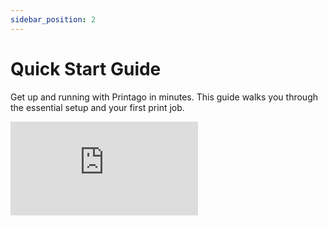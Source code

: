 ```yaml
---
sidebar_position: 2
---
```



# Quick Start Guide

Get up and running with Printago in minutes. This guide walks you through the essential setup and your first print job.

<div style={{
  position: 'relative',
  paddingBottom: '56.25%', /* 16:9 */
  height: 0,
  overflow: 'hidden',
  maxWidth: '100%',
}}>
  <iframe
    style={{
      position: 'absolute',
      top: 0,
      left: 0,
      width: '100%',
      height: '100%',
    }}
    src="https://youtu.be/fqAZmI49wpY"
    title="Printago Quick Start Guide"
    frameBorder="0"
    allow="accelerometer; autoplay; clipboard-write; encrypted-media; gyroscope; picture-in-picture"
    allowFullScreen
  />
</div>


## Before You Begin

:::important Prerequisites
Before starting with Printago, ensure you have:
1. Completed initial setup of your Bambu Lab printer(s)
2. Paired your printer(s) with your Bambu Cloud account
3. Enabled cloud profile syncing in your slicer  
:::

### Enable Cloud Profile Sync


Printago automatically syncs slicing profiles from your Bambu Lab Account. When you modify a profile, changes apply to all associated parts. Adding a new printer? No need to re-slice existing models - Printago assigns profiles to parts and handles slicing automatically in the background.

<img src="/img/orca-sync-preferences.png" width="500" alt="Orca Sync Preferences" />

In Orca Slicer or Bambu Studio:
1. Open Preferences
2. Navigate to Presets section
3. Enable "Auto sync user presets"


## Adding Your Printers & Profiles

:::tip Bulk Import
Printago imports all your Bambu Lab printers at once - no need to add them individually!
:::
1. Navigate to `Printers` in the sidebar
2. Click `Configure Bambu Printers`
   <img src="/img/screenshot_000321.png" width="600" alt="Blank Printers Screen" />
3. Enter your Bambu Cloud credentials and complete Bambu's 2-Factor authentication as prompted
   <img src="/img/screenshot_000322.png" width="600" alt="Enter Bambu Lab Credentials" />
4. After authentication, you'll be taken through a short, two-step wizard allowing you to select which 3d printers to pair and profiles to import.

   :::tip Free Unlimited Printers
   Printago allows you to connect and use unlimited printers - free!  
   :::
   <img src="/img/screenshot_000323.png" width="600" alt="Bambu Lab Connected Printers" />
   <img src="/img/screenshot_000324.png" width="600" alt="Slicing Profiles" />

## Configuring Printer Defaults

5. On the final screen of the Bambu Wizard, printers slicing configuration must be set.  Familiar dropdown boxes will allow you to set a profile for `Printer`, `Filament`, and `Process`.

   <img src="/img/screenshot_000325.png" width="600" alt="Printer List" />
   Printago uses these settings for slicing and material matching. 
   <img src="/img/screenshot_000326.png" width="600" alt="Printer Config" />
   
All printago parts are sliced on-demand as needed based on your printer and part configurations.

:::tip Bulk Configuration
Use the `Save to all X printers in this group` option to quickly configure multiple identical printers of the same type at once.
:::
## Creating Your First Print

Start with an STL file to understand Printago's slicing and printing workflow.

   :::info File Support
   Printago supports STL, STEP, 3MF, and OpenSCAD part types. 

   ***`.gcode` and `.gcode.3mf` are not supported.***
   :::

6. Go to Products → Parts, and click `Add Part`

   <img src="/img/screenshot_000328.png" width="700" alt="Part Screen" />
7. Upload your file and give it a name and description.  

   Optionally you can set:
      - `Filament Type` to restrict the part to only printing on printers with certain materials (e.g. PLA, ABS)
      - `Process Profile` to override any printer's process slicer setting

8. Click `Create` and our part will be saved and ready for printing!   
   <img src="/img/screenshot_000329.png" width="700" alt="Part Config" />

## Starting Prints

<!-- ![Print Dialog](./img/print-dialog.png) -->

9. After saving your part, you'll be brought back to the parts list.  Find your part, and click it.

   <img src="/img/screenshot_000330.png" width="700" alt="Find Part" />
   
1. From this screen you can edit the part or print it.  Click `Print` button in the upper right.
   <img src="/img/screenshot_000331.png" width="700" alt="Part" />

1. Select Next Available Printer to automatically match your part with compatible printers, or choose a specific printer manually.

   [Printer with Specific Tags](../advanced-features/printer-user-tags) allows you to print to a dynamically defined group of printers.  
   <img src="/img/screenshot_000332.png" width="450" alt="Part" />

   :::info Printer Matching
   Printago automatically matches parts to compatible printers based on requirements like material type, nozzle size, and user-defined tags.
   :::
1. Here you can adjust the quantity, but for now just click `Print`!
   <img src="/img/screenshot_000350.png" width="400" alt="Print Button" />
   

1. You'll be shown a confirmation screen of the print. Head over to the `Print Queue` to check out the jobs.

   <img src="/img/screenshot_000351.png" width="700" alt="Print Button" />

1. We can see that our item is queued up successfully, however, it didn't move to `In Progress`.  Printago ***does not*** take exclusive control of your printers, and you must let us know when the bed is clear and each printer is ready for a print.  Click on `Printers` next.

   <img src="/img/screenshot_000352.png" width="700" alt="" />
   
1. When first connected, all your printers will be `Awaiting clear & ready state`.  
   <img src="/img/screenshot_000344.png" width="700" alt="Queue View" />
1. Click on a printer that you'd like to send your first job to, and then find and click the `Confirm clear & ready` button in the upper right corner.
   <img src="/img/screenshot_000345.png" width="700" alt="Printer Screen" />
   :::warning Clear & Ready State
   Printers must be marked "Clear & Ready" before they'll accept new jobs. This lets Printago know it can send a print.
   :::
1. Head back to the printers page, and using the checkboxes select other printers you'd like to mark as ready.  Click the multi-action dropdown (`XX Printers Selected`) -> `Availability` -> `Clear & Ready`.
   <img src="/img/screenshot_000346.png" width="700" alt="Printers Screen" />
1. To let Printago know a jobs can be sent, click the confirmation button and parts will start assigning to your printers instantly!  Head back to the `Print Queue` next.
   <img src="/img/screenshot_000347.png" width="700" alt="Mark Ready" />
   :::info
   You can safely use "Select All" when clearing print beds - any printer that's currently printing will ignore the "Clear and Ready" command.
   :::

## Queue Management

1. Printago automatically slices files and initiates printing on selected printers.

      <img src="/img/screenshot_000348.png" width="700" alt="Mark Ready" />

1. From the `In Progress` tab, we can select jobs using the checkboxes.  The multi-action button allows you to `Pause`, `Resume`, and `Cancel` selected jobs.
   <img src="/img/screenshot_000349.png" width="700" alt="Mark Ready" />

 
1. On the Queued screen, drag jobs to adjust their priority order. Select multiple jobs to cancel them using the multi-action button. Jobs marked as Cancelled or Errored can be moved back into the queue using the `Retry` action.
   <img src="/img/queue.gif" width="700" alt="Mark Ready" />
   :::tip Queue Processing
      The Printago Queue processes jobs top-to-bottom order.
   :::


**Remember when print jobs finish, to mark the printer as `Clear and Ready`!**

# Thank You and Happy Printing!



